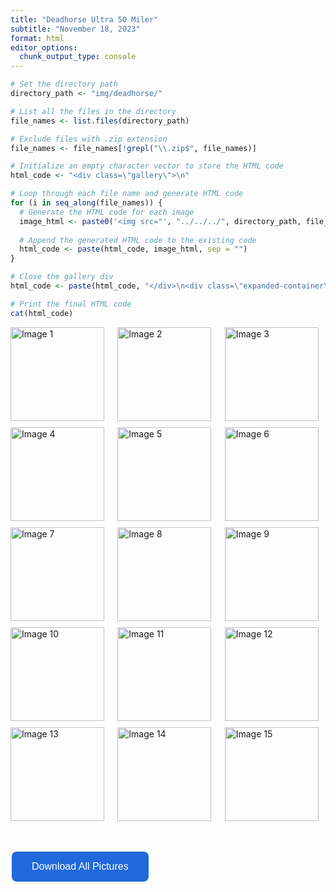 ```yaml
---
title: "Deadhorse Ultra 50 Miler"
subtitle: "November 18, 2023"
format: html
editor_options: 
  chunk_output_type: console
---
```


```r
# Set the directory path
directory_path <- "img/deadhorse/"

# List all the files in the directory
file_names <- list.files(directory_path)

# Exclude files with .zip extension
file_names <- file_names[!grepl("\\.zip$", file_names)]

# Initialize an empty character vector to store the HTML code
html_code <- "<div class=\"gallery\">\n"

# Loop through each file name and generate HTML code
for (i in seq_along(file_names)) {
  # Generate the HTML code for each image
  image_html <- paste0('<img src="', "../../../", directory_path, file_names[i], '" alt="Image ', i, '" onclick="expandImage(this)">\n')
  
  # Append the generated HTML code to the existing code
  html_code <- paste(html_code, image_html, sep = "")
}

# Close the gallery div
html_code <- paste(html_code, "</div>\n<div class=\"expanded-container\" onclick=\"closeExpanded()\">\n  <img class=\"expanded\" id=\"expanded-image\" onclick=\"navigateGallery(event)\">\n</div>", sep = "")

# Print the final HTML code
cat(html_code)
```



```{=html}
<!DOCTYPE html>
<html lang="en">
<head>
  <meta charset="UTF-8">
  <meta name="viewport" content="width=device-width, initial-scale=1.0">
  <title>Image Gallery</title>
  <style>
    .gallery {
      display: grid;
      grid-template-columns: repeat(auto-fill, minmax(150px, 1fr));
      grid-gap: 10px;
    }
    .gallery img {
      width: 150px;
      height: 150px;
      object-fit: cover; /* Ensure images cover the entire space */
      cursor: pointer;
      transition: transform 0.3s ease;
    }
    .gallery img:hover {
      transform: scale(1.05); /* Slightly increase size on hover */
    }
    .expanded-container {
      position: fixed;
      top: 0;
      left: 0;
      width: 100%;
      height: 100%;
      background-color: rgba(0, 0, 0, 0.8); /* Semi-transparent background */
      display: none; /* Initially hidden */
      justify-content: center;
      align-items: center;
      z-index: 9999;
    }

    .expanded {
      max-width: 80%;
      max-height: 80%;
      cursor: pointer;
    }
  </style>
</head>
<body>

<div class="gallery">
<img src="../../../img/deadhorse/deadhorse-top.JPG" alt="Image 1" onclick="expandImage(this)">
<img src="../../../img/deadhorse/IMG_0012.JPG" alt="Image 2" onclick="expandImage(this)">
<img src="../../../img/deadhorse/IMG_0016.JPG" alt="Image 3" onclick="expandImage(this)">
<img src="../../../img/deadhorse/IMG_0026.JPG" alt="Image 4" onclick="expandImage(this)">
<img src="../../../img/deadhorse/IMG_6044.jpeg" alt="Image 5" onclick="expandImage(this)">
<img src="../../../img/deadhorse/IMG_6050.jpeg" alt="Image 6" onclick="expandImage(this)">
<img src="../../../img/deadhorse/IMG_6058.jpeg" alt="Image 7" onclick="expandImage(this)">
<img src="../../../img/deadhorse/IMG_6061.jpeg" alt="Image 8" onclick="expandImage(this)">
<img src="../../../img/deadhorse/IMG_6062.jpeg" alt="Image 9" onclick="expandImage(this)">
<img src="../../../img/deadhorse/IMG_6067.jpeg" alt="Image 10" onclick="expandImage(this)">
<img src="../../../img/deadhorse/IMG_6071.jpeg" alt="Image 11" onclick="expandImage(this)">
<img src="../../../img/deadhorse/IMG_6078.jpeg" alt="Image 12" onclick="expandImage(this)">
<img src="../../../img/deadhorse/IMG_6079.jpeg" alt="Image 13" onclick="expandImage(this)">
<img src="../../../img/deadhorse/IMG_6080.jpeg" alt="Image 14" onclick="expandImage(this)">
<img src="../../../img/deadhorse/IMG_6192.HEIC" alt="Image 15" onclick="expandImage(this)">
</div>
<div class="expanded-container" onclick="closeExpanded()">
  <img class="expanded" id="expanded-image" onclick="navigateGallery(event)">
</div>

<script>
  var currentImageIndex = 0;
  var galleryImages = document.querySelectorAll('.gallery img');

  function expandImage(img) {
    currentImageIndex = Array.from(galleryImages).indexOf(img);
    document.getElementById('expanded-image').src = img.src;
    document.querySelector('.expanded-container').style.display = 'flex';
  }

  function closeExpanded() {
    document.querySelector('.expanded-container').style.display = 'none';
  }

  function navigateGallery(event) {
    // Calculate the click position relative to the expanded image
    var clickX = event.pageX - event.target.getBoundingClientRect().left;
    var imageWidth = event.target.offsetWidth;

    // Determine if the click was on the left or right side of the image
    if (clickX < imageWidth / 2) {
      // Clicked on the left side: navigate to the previous image
      currentImageIndex = (currentImageIndex - 1 + galleryImages.length) % galleryImages.length;
    } else {
      // Clicked on the right side: navigate to the next image
      currentImageIndex = (currentImageIndex + 1) % galleryImages.length;
    }

    // Update the expanded image source
    document.getElementById('expanded-image').src = galleryImages[currentImageIndex].src;
  }

  // Add event listeners to the left and right sides of the expanded image for navigation
  document.querySelector('.expanded').addEventListener('click', function(event) {
    navigateGallery(event);
  });
</script>


</body>
</html>

```
<br>
```{=html}
<!DOCTYPE html>
<html lang="en">
<head>
<meta charset="UTF-8">
<meta name="viewport" content="width=device-width, initial-scale=1.0">
<title>Download File Button</title>
<style>
/* Button styling */
.button {
  background-color: #2068DC; /* Header of website color (blue) */
  border: none;
  color: white;
  padding: 15px 32px;
  text-align: center;
  text-decoration: none;
  display: inline-block;
  font-size: 16px;
  margin: 4px 2px;
  cursor: pointer;
  border-radius: 8px;
}
.button:hover {
  background-color: #3F91FB; /* Sky blue */
}
</style>
</head>
<body>

<!-- Button to download the file -->
<a href="img/deadhorse/DeadhorseUltra2023.zip" download="DeadhorseUltra2023">
  <button class="button">Download All Pictures</button>
</a>

</body>
</html>

```


